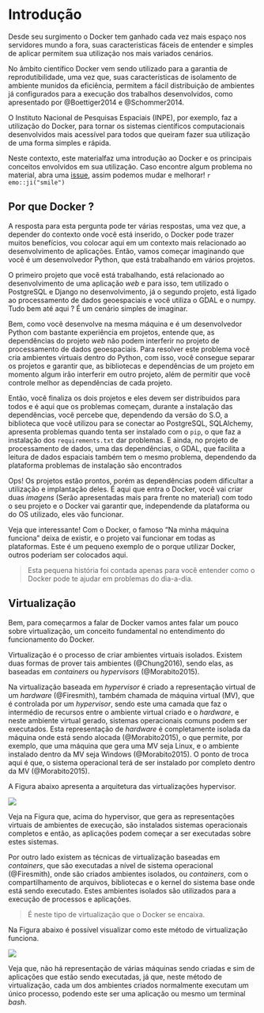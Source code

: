 # Introdução

Desde seu surgimento o Docker tem ganhado cada vez mais espaço nos servidores mundo a fora, suas caracteristicas fáceis de entender e simples de aplicar permitem sua utilização nos mais variados cenários.

No âmbito científico Docker vem sendo utilizado para a garantia de reprodutibilidade, uma vez que, suas características de isolamento de ambiente munidos da eficiência, permitem a fácil distribuição de ambientes já configurados para a execução dos trabalhos desenvolvidos, como apresentado por @Boettiger2014 e @Schommer2014.

O Instituto Nacional de Pesquisas Espaciais (INPE), por exemplo, faz a utilização do Docker, para tornar os sistemas científicos computacionais desenvolvidos mais acessível para todos que queiram fazer sua utilização de uma forma simples e rápida.

Neste contexto, este materialfaz uma introdução ao Docker e os principais conceitos envolvidos em sua utilização. Caso encontre algum problema no material, abra uma [issue](https://github.com/dataAt/introducao-docker/issues), assim podemos mudar e melhorar! `r emo::ji("smile")`

## Por que Docker ?

<!--
Talvez inserir

Containerization is increasingly popular because containers are:

    Flexible: Even the most complex applications can be containerized.
    Lightweight: Containers leverage and share the host kernel.
    Interchangeable: You can deploy updates and upgrades on-the-fly.
    Portable: You can build locally, deploy to the cloud, and run anywhere.
    Scalable: You can increase and automatically distribute container replicas.
    Stackable: You can stack services vertically and on-the-fly.
-->

A resposta para esta pergunta pode ter várias respostas, uma vez que, a depender do contexto onde você está inserido, o Docker pode trazer muitos benefícios, vou colocar aqui em um contexto mais relacionado ao desenvolvimento de aplicações. Então, vamos começar imaginando que você é um desenvolvedor Python, que está trabalhando em vários projetos.

O primeiro projeto que você está trabalhando, está relacionado ao desenvolvimento de uma aplicação *web* e para isso, tem utilizado o PostgreSQL e Django no desenvolvimento, já o segundo projeto, está ligado ao processamento de dados geoespaciais e você utiliza o GDAL e o numpy. Tudo bem até aqui ? É um cenário simples de imaginar.

Bem, como você desenvolve na mesma máquina e é um desenvolvedor Python com bastante experiência em projetos, entende que, as dependências do projeto *web* não podem interferir no projeto de processamento de dados geoespaciais. Para resolver este problema você cria ambientes virtuais dentro do Python, com isso, você consegue separar os projetos e garantir que, as bibliotecas e dependências de um projeto em momento algum irão interferir em outro projeto, além de permitir que você controle melhor as dependências de cada projeto.

Então, você finaliza os dois projetos e eles devem ser distribuidos para todos e é aqui que os problemas começam, durante a instalação das dependências, você percebe que, dependendo da versão do S.O, a biblioteca que você utilizou para se conectar ao PostgreSQL, SQLAlchemy, apresenta problemas quando tenta ser instalado com o `pip`, o que faz a instalação dos `requirements.txt` dar problemas. E ainda, no projeto de processamento de dados, uma das dependências, o GDAL, que facilita a leitura de dados espaciais também tem o mesmo problema, dependendo da plataforma problemas de instalação são encontrados

Ops! Os projetos estão prontos, porém as dependências podem dificultar a utilização e implantação deles. É aqui que entra o Docker, você vai criar duas *imagens* (Serão apresentadas mais para frente no material) com todo o seu projeto e o Docker vai garantir que, independende da plataforma ou do OS utilizado, eles vão funcionar.

Veja que interessante! Com o Docker, o famoso "Na minha máquina funciona" deixa de existir, e o projeto vai funcionar em todas as plataformas. Este é um pequeno exemplo de o porque utilizar Docker, outros poderiam ser colocados aqui.

> Esta pequena história foi contada apenas para você entender como o Docker pode te ajudar em problemas do dia-a-dia.

## Virtualização

Bem, para começarmos a falar de Docker vamos antes falar um pouco sobre virtualização, um conceito fundamental no entendimento do funcionamento do Docker.

Virtualização é o processo de criar ambientes virtuais isolados. Existem duas formas de prover tais ambientes (@Chung2016), sendo elas, as baseadas em *containers* ou *hypervisors* (@Morabito2015).

Na virtualização baseada em *hypervisor* é criado a representação virtual de um *hardware* (@Firesmith), também chamada de máquina virtual (MV), que é controlada por um *hypervisor*, sendo este uma camada que faz o intermédio de recursos entre o ambiente virtual criado e o *hardware*, e neste ambiente virtual gerado, sistemas operacionais comuns podem ser executados. Esta representação de *hardware* é completamente isolada da máquina onde está sendo alocada (@Morabito2015), o que permite, por exemplo, que uma máquina que gera uma MV seja Linux, e o ambiente instalado dentro da MV seja Windows (@Morabito2015). O ponto de troca aqui é que, o sistema operacional terá de ser instalado por completo dentro da MV (@Morabito2015).

A Figura abaixo apresenta a arquitetura das virtualizações hypervisor.

![](res/1_intro/hypervisor_overview.svg)

Veja na Figura que, acima do hypervisor, que gera as representações virtuais de ambientes de execução, são instalados sistemas operacionais completos e então, as aplicações podem começar a ser executadas sobre estes sistemas.

Por outro lado existem as técnicas de virtualização baseadas em *containers*, que são executadas a nível de sistema operacional (@Firesmith), onde são criados ambientes isolados, ou *containers*, com o compartilhamento de arquivos, bibliotecas e o kernel do sistema base onde está sendo executado. Estes ambientes isolados são utilizados para a execução de processos e aplicações.

> É neste tipo de virtualização que o Docker se encaixa.

Na Figura abaixo é possível visualizar como este método de virtualização funciona.

![](res/1_intro/container_overview.svg)

Veja que, não há representação de várias máquinas sendo criadas e sim de aplicações que estão sendo executadas, já que, neste método de virtualização, cada um dos ambientes criados normalmente executam um único processo, podendo este ser uma aplicação ou mesmo um terminal *bash*.
